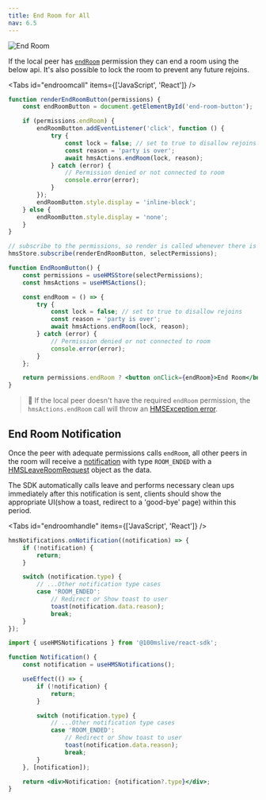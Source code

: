 ```yaml
---
title: End Room for All
nav: 6.5
---
```


![End Room](/guides/end-room.png)

If the local peer has [`endRoom`](/javascript/v2/how--to-guides/control-remote-peers/change-role#know-thy-permissions) permission they can end a room using the below api. It's also possible to lock
the room to prevent any future rejoins.

<Tabs id="endroomcall" items={['JavaScript', 'React']} />

<Tab id='endroomcall-0'>

```js
function renderEndRoomButton(permissions) {
    const endRoomButton = document.getElementById('end-room-button');

    if (permissions.endRoom) {
        endRoomButton.addEventListener('click', function () {
            try {
                const lock = false; // set to true to disallow rejoins
                const reason = 'party is over';
                await hmsActions.endRoom(lock, reason);
            } catch (error) {
                // Permission denied or not connected to room
                console.error(error);
            }
        });
        endRoomButton.style.display = 'inline-block';
    } else {
        endRoomButton.style.display = 'none';
    }
}

// subscribe to the permissions, so render is called whenever there is a change due to role change
hmsStore.subscribe(renderEndRoomButton, selectPermissions);
```

</Tab>

<Tab id='endroomcall-1'>

```jsx
function EndRoomButton() {
    const permissions = useHMSStore(selectPermissions);
    const hmsActions = useHMSActions();

    const endRoom = () => {
        try {
            const lock = false; // set to true to disallow rejoins
            const reason = 'party is over';
            await hmsActions.endRoom(lock, reason);
        } catch (error) {
            // Permission denied or not connected to room
            console.error(error);
        }
    };

    return permissions.endRoom ? <button onClick={endRoom}>End Room</button> : null;
}
```

</Tab>

> 🚧 If the local peer doesn't have the required `endRoom` permission, the `hmsActions.endRoom` call will throw an [HMSException error](/javascript/v2/how--to-guides/debugging/error-handling).

## End Room Notification

Once the peer with adequate permissions calls `endRoom`, all other peers in the room will receive a [notification](/javascript/v2/how--to-guides/listen-to-room-events/notifications) with type `ROOM_ENDED` with a [HMSLeaveRoomRequest](/api-reference/javascript/v2/interfaces/HMSLeaveRoomRequest) object as the data.

The SDK automatically calls leave and performs necessary clean ups immediately after this notification is sent, clients should show the appropriate UI(show a toast, redirect to a 'good-bye' page) within this period.

<Tabs id="endroomhandle" items={['JavaScript', 'React']} />

<Tab id='endroomhandle-0'>

```js
hmsNotifications.onNotification((notification) => {
    if (!notification) {
        return;
    }

    switch (notification.type) {
        // ...Other notification type cases
        case 'ROOM_ENDED':
            // Redirect or Show toast to user
            toast(notification.data.reason);
            break;
    }
});
```

</Tab>

<Tab id='endroomhandle-1'>

```jsx
import { useHMSNotifications } from '@100mslive/react-sdk';

function Notification() {
    const notification = useHMSNotifications();

    useEffect(() => {
        if (!notification) {
            return;
        }

        switch (notification.type) {
            // ...Other notification type cases
            case 'ROOM_ENDED':
                // Redirect or Show toast to user
                toast(notification.data.reason);
                break;
        }
    }, [notification]);

    return <div>Notification: {notification?.type}</div>;
}
```

</Tab>
